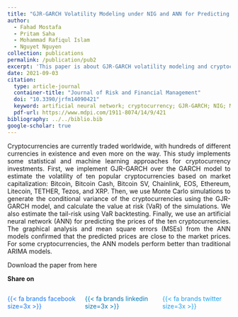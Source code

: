 ```yaml
---
title: "GJR-GARCH Volatility Modeling under NIG and ANN for Predicting Top Cryptocurrencies"
author: 
  - Fahad Mostafa
  - Pritam Saha
  - Mohammad Rafiqul Islam
  - Nguyet Nguyen
collection: publications
permalink: /publication/pub2
excerpt: 'This paper is about GJR-GARCH volatility modeling and cryptocurrencies'  
date: 2021-09-03  
citation:
  type: article-journal
  container-title: "Journal of Risk and Financial Management"
  doi: "10.3390/jrfm14090421"
  keyword: artificial neural network; cryptocurrency; GJR-GARCH; NIG; Monte Carlo simulation; value at risk backtesting 
  pdf-url: https://www.mdpi.com/1911-8074/14/9/421
bibliography: ../../biblio.bib
google-scholar: true
---  
```


<script async src="https://pagead2.googlesyndication.com/pagead/js/adsbygoogle.js?client=ca-pub-6878992848042528"
     crossorigin="anonymous"></script>  

<p style="text-align: justify">
    Cryptocurrencies are currently traded worldwide, with hundreds of different currencies in existence and even more on the way. This study implements some statistical and machine learning approaches for cryptocurrency investments. First, we implement GJR-GARCH over the GARCH model to estimate the volatility of ten popular cryptocurrencies based on market capitalization: Bitcoin, Bitcoin Cash, Bitcoin SV, Chainlink, EOS, Ethereum, Litecoin, TETHER, Tezos, and XRP. Then, we use Monte Carlo simulations to generate the conditional variance of the cryptocurrencies using the GJR-GARCH model, and calculate the value at risk (VaR) of the simulations. We also estimate the tail-risk using VaR backtesting. Finally, we use an artificial neural network (ANN) for predicting the prices of the ten cryptocurrencies. The graphical analysis and mean square errors (MSEs) from the ANN models confirmed that the predicted prices are close to the market prices. For some cryptocurrencies, the ANN models perform better than traditional ARIMA models.
</p>

Download the paper from [here](/publication/pub2/paper2.pdf){target="_blank" style="text-decoration:none"}  

**Share on**  

::::{.columns}
:::{.column width="33%"}
<a href="https://www.facebook.com/sharer.php?u=https://mrislambd.github.io/publication/pub2/" target="_blank" style="color:#1877F2; text-decoration: none;">
 
{{< fa brands facebook size=3x >}}
</a>
 
:::
 
:::{.column width="33%"}
<a href="https://www.linkedin.com/sharing/share-offsite/?url=https://mrislambd.github.io/publication/pub2/" target="_blank" style="color:#0077B5; text-decoration: none;">
 
{{< fa brands linkedin size=3x >}}
</a>
 
:::
 
:::{.column width="33%"}
<a href="https://www.twitter.com/intent/tweet?url=https://mrislambd.github.io/publication/pub2/" target="_blank" style="color:#1DA1F2; text-decoration: none;">
 
{{< fa brands twitter size=3x >}}
</a>
 
:::
::::
 
<script src="https://giscus.app/client.js"
        data-repo="mrislambd/mrislambd.github.io" 
        data-repo-id="R_kgDOMV8crA"
        data-category="Announcements"
        data-category-id="DIC_kwDOMV8crM4CjbQW"
        data-mapping="pathname"
        data-strict="0"
        data-reactions-enabled="1"
        data-emit-metadata="0"
        data-input-position="bottom"
        data-theme="light"
        data-lang="en"
        crossorigin="anonymous"
        async>
</script>
 
<div id="fb-root"></div>
<script async defer crossorigin="anonymous"
 src="https://connect.facebook.net/en_US/sdk.js#xfbml=1&version=v20.0"></script>
<div class="fb-comments" data-href="https://mrislambd.github.io/publication/pub2/" data-width="750" data-numposts="5"></div>
